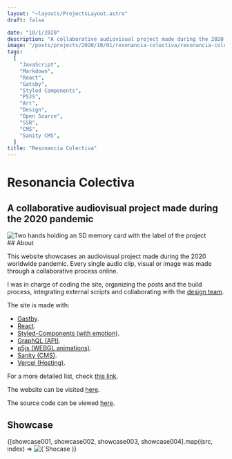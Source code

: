 ```yaml
---
layout: "~layouts/ProjectsLayout.astro"
draft: false

date: "10/1/2020"
description: "A collaborative audiovisual project made during the 2020 pandemic."
image: "/posts/projects/2020/10/01/resonancia-colectiva/resonancia-colectiva.png"
tags:
  [
    "JavaScript",
    "Markdown",
    "React",
    "Gatsby",
    "Styled Components",
    "P5JS",
    "Art",
    "Design",
    "Open Source",
    "SSR",
    "CMS",
    "Sanity CMS",
  ]
title: "Resonancia Colectiva"
---
```





# Resonancia Colectiva

## A collaborative audiovisual project made during the 2020 pandemic

<SmartLink class="block" href="https://pandemi-ae.vercel.app/">
  <Image
    src={mainImage}
    format="webp"
    alt="Two hands holding an SD memory card with the label of the project"
  />
</SmartLink>

<div id="content">
  ## About
  
  This website showcases an audiovisual project made during the 2020 worldwide pandemic.
  Every single audio clip, visual or image was made through a collaborative process online.

I was in charge of coding the site, organizing the posts and the build process, integrating external scripts and collaborating with the [design team](https://pandemi-ae.vercel.app/agradecimientos).

The site is made with:

- [Gastby](https://gatsbyjs.com).
- [React](https://reactjs.org).
- [Styled-Components (with emotion)](https://emotion.sh/).
- [GraphQL (API)](https://graphql.org/).
- [p5js (WEBGL animations)](https://p5js.org/).
- [Sanity (CMS)](https://sanity.io/).
- [Vercel (Hosting)](https://vercel.com/).

For a more detailed list, check [this link](https://pandemi-ae.vercel.app/tecnologias-del-sitio).

The website can be visited [here](https://pandemi-ae.vercel.app).

The source code can be viewed [here](https://github.com/alumnxslaboII2020/sitio-sonido).

## Showcase

  <div class="grid md:grid-cols-2 gap-2">
    {[showcase001, showcase002, showcase003, showcase004].map((src, index) => 
      <Image
        src={src}
        format="webp"
        alt={`Shocase image ${index} + 1`}
      />
    )}
  </div>
</div>
